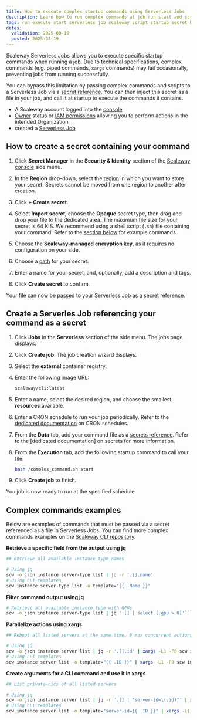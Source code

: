 ```yaml
---
title: How to execute complex startup commands using Serverless Jobs
description: Learn how to run complex commands at job run start and scripts using Scaleway Serverless Jobs and Secrets Manager.
tags: run execute start serverless job scaleway script startup secret bash complex command pipe
dates:
  validation: 2025-08-19 
  posted: 2025-08-19
---
```


Scaleway Serverless Jobs allows you to execute specific startup commands when running a job. Due to technical specifications, complex commands (e.g. piped commands, `xargs` commands) may fail occasionally, preventing jobs from running successfully.

You can bypass this limitation by passing complex commands and scripts to a Serverless Job via a [secret reference](/serverless-jobs/concepts/#secrets-reference). You can then inject this secret as a file in your job, and call it at startup to execute the commands it contains.

<Requirements />

- A Scaleway account logged into the [console](https://console.scaleway.com)
- [Owner](/iam/concepts/#owner) status or [IAM permissions](/iam/concepts/#permission) allowing you to perform actions in the intended Organization
- created a [Serverless Job](/serverless-jobs/how-to/create-job/)

## How to create a secret containing your command

1. Click **Secret Manager** in the **Security & Identity** section of the [Scaleway console](https://console.scaleway.com/) side menu.

2. In the **Region** drop-down, select the [region](/secret-manager/concepts/#region) in which you want to store your secret. Secrets cannot be moved from one region to another after creation.

3. Click **+ Create secret**.

4.  Select **Import secret**, choose the **Opaque** secret type, then drag and drop your file to the dedicated area. The maximum file size for your secret is 64 KiB.
    <Message type="note">
    We recommend using a shell script (`.sh`) file containing your command. Refer to the [section below](#complex-commands-examples) for example commands.
    </Message>

5. Choose the **Scaleway-managed encryption key**, as it requires no configuration on your side.

6. Choose a [path](/secret-manager/concepts/#path) for your secret.

7. Enter a name for your secret, and, optionally, add a description and tags.
      
8. Click **Create secret** to confirm.

Your file can now be passed to your Serverless Job as a secret reference.

## Create a Serverles Job referencing your command as a secret

1. Click **Jobs** in the **Serverless** section of the side menu. The jobs page displays.

2. Click **Create job**. The job creation wizard displays.

3. Select the **external** container registry.

4. Enter the following image URL:
    ```sh
    scaleway/cli:latest
    ```

5. Enter a name, select the desired region, and choose the smallest **resources** available.

6. Enter a CRON schedule to run your job periodically. Refer to the [dedicated documentation](/serverless-jobs/reference-content/cron-schedules/) on CRON schedules.

7. From the **Data** tab, add your command file as a [secrets reference](/serverless-functions/concepts/#secrets). Refer to the [dedicated documentation] on secrets for more information.

8. From the **Execution** tab, add the following startup command to call your file:
    ```sh
    bash /complex_command.sh start
    ```

9. Click **Create job** to finish.

You job is now ready to run at the specified schedule.

## Complex commands examples

Below are examples of commands that must be passed via a secret referenced as a file in Serverless Jobs. You can find more complex commands examples on the [Scaleway CLI repository](/https://github.com/scaleway/scaleway-cli/blob/master/docs/cookbook.md).

**Retrieve a specific field from the output using jq**

```bash
## Retrieve all available instance type names

# Using jq
scw -o json instance server-type list | jq -r '.[].name'
# Using CLI templates
scw instance server-type list -o template="{{ .Name }}"
```

**Filter command output using jq**

```bash
# Retrieve all available instance type with GPUs
scw -o json instance server-type list | jq '.[] | select (.gpu > 0)'```
```

**Parallelize actions using xargs**

```bash
## Reboot all listed servers at the same time, 8 max concurrent actions

# Using jq
scw -o json instance server list | jq -r '.[].id' | xargs -L1 -P8 scw instance server reboot
# Using CLI templates
scw instance server list -o template="{{ .ID }}" | xargs -L1 -P8 scw instance server reboot
```

**Create arguments for a CLI command and use it in xargs**

```bash
## List private-nics of all listed servers

# Using jq
scw -o json instance server list | jq -r '.[] | "server-id=\(.id)"' | xargs -L1 scw instance private-nic list
# Using CLI templates
scw instance server list -o template="server-id={{ .ID }}" | xargs -L1 scw instance private-nic list
```
